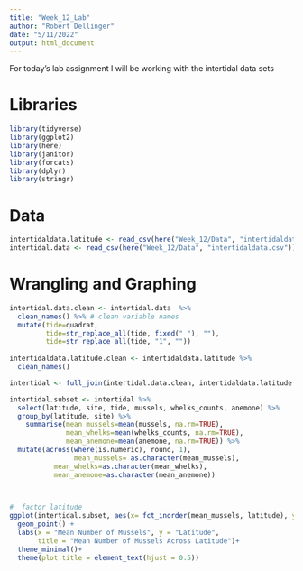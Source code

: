 ```yaml
---
title: "Week_12_Lab"
author: "Robert Dellinger"
date: "5/11/2022"
output: html_document
---
```


For today's lab assignment I will be working with the intertidal data sets 

# Libraries 
```r
library(tidyverse)
library(ggplot2)
library(here)
library(janitor)
library(forcats)
library(dplyr)
library(stringr)
```
# Data 
```r

intertidaldata.latitude <- read_csv(here("Week_12/Data", "intertidaldata_latitude.csv"))
intertidal.data <- read_csv(here("Week_12/Data", "intertidaldata.csv"))


```
# Wrangling and Graphing 
```r

intertidal.data.clean <- intertidal.data  %>% 
  clean_names() %>% # clean variable names
  mutate(tide=quadrat,
         tide=str_replace_all(tide, fixed(" "), ""),
         tide=str_replace_all(tide, "1", ""))
  
intertidaldata.latitude.clean <- intertidaldata.latitude %>% 
  clean_names()

intertidal <- full_join(intertidal.data.clean, intertidaldata.latitude.clean) ## joining data together 

intertidal.subset <- intertidal %>% 
  select(latitude, site, tide, mussels, whelks_counts, anemone) %>% 
  group_by(latitude, site) %>% 
    summarise(mean_mussels=mean(mussels, na.rm=TRUE),
              mean_whelks=mean(whelks_counts, na.rm=TRUE),
              mean_anemone=mean(anemone, na.rm=TRUE)) %>% 
  mutate(across(where(is.numeric), round, 1),
                mean_mussels= as.character(mean_mussels),
           mean_whelks=as.character(mean_whelks),
           mean_anemone=as.character(mean_anemone))

         
```


```r

#  factor latitude
ggplot(intertidal.subset, aes(x= fct_inorder(mean_mussels, latitude), y =latitude)) + 
  geom_point() +
  labs(x = "Mean Number of Mussels", y = "Latitude", 
       title = "Mean Number of Mussels Across Latitude")+
  theme_minimal()+
  theme(plot.title = element_text(hjust = 0.5)) 

```
